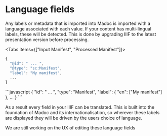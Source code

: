 

# Language fields

Any labels or metadata that is imported into Madoc is imported with a language associated with each value. If your content has multi-lingual labels, these will be detected. This is done by upgrading IIIF to the latest presentation version before processing.

<Tabs items={["Input Manifest", "Processed Manifest"]}>
<Tab>
```javascript
{
  "@id": " ... ",
  "@type": "sc:Manifest",
  "label": "My manifest",
  ...
}
```
</Tab>

<Tab>
```javascript
{
  "id": " ... ",
  "type": "Manifest",
  "label": {
    "en": ["My manifest"]
  },
  ...
}
```
</Tab>
</Tabs>

As a result every field in your IIIF can be translated. This is built into the foundation of Madoc and its internationalisation, so wherever these labels are displayed they will be driven by the users choice of language.

<Callout>
We are still working on the UX of editing these language fields
</Callout>

